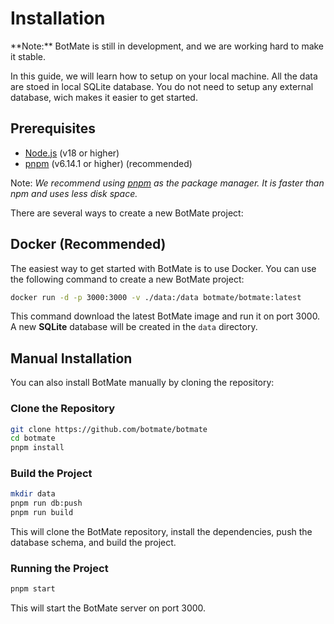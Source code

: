 
# Installation

<Callout emoji="👾">
  **Note:** BotMate is still in development, and
  we are working hard to make it stable.
</Callout>

In this guide, we will learn how to setup on your local machine.
All the data are stoed in local SQLite database. You do not need to setup any external database,
wich makes it easier to get started.

## Prerequisites

- [Node.js](https://nodejs.org/en/) (v18 or higher)
- [pnpm](https://pnpm.io/) (v6.14.1 or higher) (recommended)

Note: _We recommend using [pnpm](https://pnpm.io/) as the package manager. It is faster than npm and uses less disk space._

There are several ways to create a new BotMate project:

## Docker (Recommended)

The easiest way to get started with BotMate is to use Docker. You can use the following command to create a new BotMate project:

```bash
docker run -d -p 3000:3000 -v ./data:/data botmate/botmate:latest
```

This command download the latest BotMate image and run it on port 3000.
A new **SQLite** database will be created in the `data` directory.

## Manual Installation

You can also install BotMate manually by cloning the repository:

### Clone the Repository

```bash
git clone https://github.com/botmate/botmate
cd botmate
pnpm install
```

### Build the Project

```bash
mkdir data
pnpm run db:push
pnpm run build
```

This will clone the BotMate repository, install the dependencies, push the database schema, and build the project.

### Running the Project

```bash
pnpm start
```

This will start the BotMate server on port 3000.
